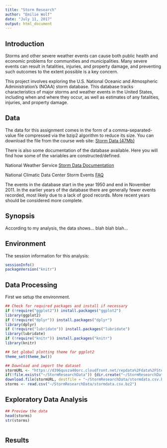 ```yaml
---
title: "Storm Research"
author: "Emilie Wolf"
date: "July 11, 2017"
output: html_document
---
```

## Introduction

Storms and other severe weather events can cause both public health and economic problems for communities and municipalities. Many severe events can result in fatalities, injuries, and property damage, and preventing such outcomes to the extent possible is a key concern.

This project involves exploring the U.S. National Oceanic and Atmospheric Administration's (NOAA) storm database. This database tracks characteristics of major storms and weather events in the United States, including when and where they occur, as well as estimates of any fatalities, injuries, and property damage.

## Data

The data for this assignment comes in the form of a comma-separated-value file compressed via the bzip2 algorithm to reduce its size. You can download the file from the course web site: [Storm Data (47Mb)](https://d396qusza40orc.cloudfront.net/repdata%2Fdata%2FStormData.csv.bz2)

There is also some documentation of the database available. Here you will find how some of the variables are constructed/defined.

National Weather Service [Storm Data Documentation](https://d396qusza40orc.cloudfront.net/repdata%2Fpeer2_doc%2Fpd01016005curr.pdf)

National Climatic Data Center Storm Events [FAQ](https://d396qusza40orc.cloudfront.net/repdata%2Fpeer2_doc%2FNCDC%20Storm%20Events-FAQ%20Page.pdf)

The events in the database start in the year 1950 and end in November 2011. In the earlier years of the database there are generally fewer events recorded, most likely due to a lack of good records. More recent years should be considered more complete.

## Synopsis
According to my analysis, the data shows... blah blah blah...


## Environment
The session information for this analysis:
```r
sessionInfo()
packageVersion("knitr")
```

## Data Processing
First we setup the environment.
```r
## Check for required packages and install if necessary
if (!require("ggplot2")) install.packages("ggplot2")
library(ggplot2)
if (!require("dplyr")) install.packages("dplyr")
library(dplyr)
if (!require("lubridate")) install.packages("lubridate")
library(lubridate)
if (!require("knitr")) install.packages("knitr")
library(knitr)

## Set global plotting theme for ggplot2
theme_set(theme_bw())
```

```r
## Download and import the dataset
stormURL <- "https://d396qusza40orc.cloudfront.net/repdata%2Fdata%2FStormData.csv.bz2"
if(!file.exists("~/StormResearchData")) {dir.create("~/StormResearchData")}
download.file(stormURL, destfile = "~/StormResearchData/stormdata.csv.bz2", method = "curl")
storms <- read.csv("~/StormResearchData/stormdata.csv.bz2")
```


## Exploratory Data Analysis
```r
## Preview the data
head(storms)
str(storms)
```

```r

```

## Results
